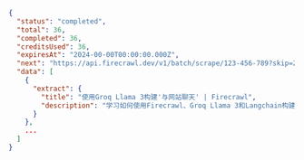 ```json 完成
{
  "status": "completed",
  "total": 36,
  "completed": 36,
  "creditsUsed": 36,
  "expiresAt": "2024-00-00T00:00:00.000Z",
  "next": "https://api.firecrawl.dev/v1/batch/scrape/123-456-789?skip=26",
  "data": [
    {
      "extract": {
        "title": "使用Groq Llama 3构建'与网站聊天' | Firecrawl",
        "description": "学习如何使用Firecrawl、Groq Llama 3和Langchain构建一个'与您的网站聊天'机器人。"
      }
    },
    ...
  ]
}
```